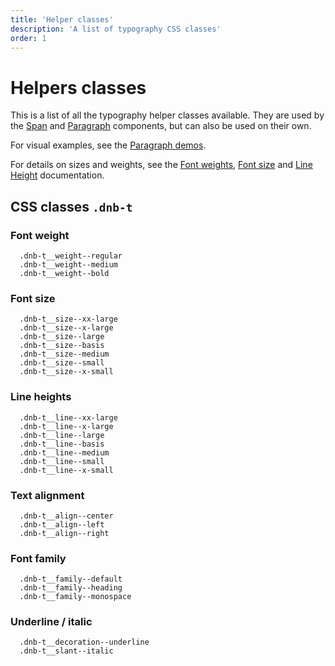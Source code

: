 ```yaml
---
title: 'Helper classes'
description: 'A list of typography CSS classes'
order: 1
---
```


# Helpers classes

This is a list of all the typography helper classes available. They are used by the [Span](uilib/elements/span) and [Paragraph](uilib/elements/paragraph) components, but can also be used on their own.

For visual examples, see the [Paragraph demos](uilib/elements/paragraph/#demos).

For details on sizes and weights, see the [Font weights](uilib/typography/font-weight/), [Font size](uilib/typography/font-size/) and [Line Height](uilib/typography/line-height/) documentation.

## CSS classes `.dnb-t`

### Font weight

```
  .dnb-t__weight--regular
  .dnb-t__weight--medium
  .dnb-t__weight--bold
```

### Font size

```
  .dnb-t__size--xx-large
  .dnb-t__size--x-large
  .dnb-t__size--large
  .dnb-t__size--basis
  .dnb-t__size--medium
  .dnb-t__size--small
  .dnb-t__size--x-small
```

### Line heights

```
  .dnb-t__line--xx-large
  .dnb-t__line--x-large
  .dnb-t__line--large
  .dnb-t__line--basis
  .dnb-t__line--medium
  .dnb-t__line--small
  .dnb-t__line--x-small
```

### Text alignment

```
  .dnb-t__align--center
  .dnb-t__align--left
  .dnb-t__align--right
```

### Font family

```
  .dnb-t__family--default
  .dnb-t__family--heading
  .dnb-t__family--monospace
```

### Underline / italic

```
  .dnb-t__decoration--underline
  .dnb-t__slant--italic
```
